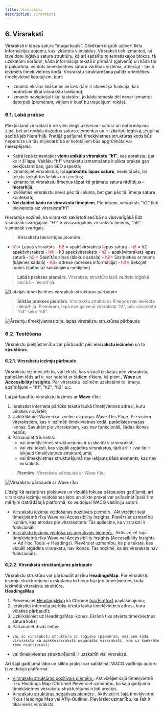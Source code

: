 ```yaml
---
title: Virsraksti
description: virsraksti
---
```


## **6. Virsraksti**

Virsraksti ir lapas satura “mugurkauls”. Cilvēkam ir grūti uztvert lielu informācijas apjomu, kas izkārtots vienlaidus. Virsraksti tiek izmantoti, lai izveidotu loģisku satura struktūru, kā arī sadalītu to tematiskajos blokos, tā uzskatāmi norādot, kāda informācija tekstā ir primārā (galvenā) un kāda tai ir pakārtota. veidots tīmekļvietnes satura vadības sistēmā, attiecīgi – tas ir iezīmēts tīmekļvietnes kodā.
Virsrakstu strukturēšana palīdz orientēties tīmekļvietnē lietotājiem, kuri:

- izmanto ekrāna lasīšanas ierīces (tām ir atsevišķa funkcija, kas nodrošina tikai virsrakstu lasīšanu);
- izmanto navigācijai tikai tastatūru, jo kāda iemesla dēļ nevar izmantot datorpeli (piemēram, viņiem ir kustību traucējumi rokās).

### **6.1. Labā prakse**

Piekļūstami virsraksti ir ne vien viegli uztverami satura un noformējuma ziņā, bet arī nodala dažādus satura elementus un ir izkārtoti loģiskā, jēgpilnā secībā jeb hierarhijā. Pretējā gadījumā tīmekļvietnes struktūras kods būs nepareizs un tās mijiedarbība ar lietotājiem būs apgrūtināta vai neiespējama.

- Katrā lapā izmantojiet **vienu unikālu virsrakstu “h1”**, kas apraksta, par ko ir šī lapa. Vairāku “h1” virsrakstu izmantošana ir slikta prakse gan piekļūstamības, gan SEO aspektā;
- Izmantojiet virsrakstus, lai **aprakstītu lapas saturu**, nevis tāpēc, lai teksts izskatītos lielāks un izceltos;
- Izmantojiet virsrakstu līmeņus tāpat kā grāmatu satura rādītājus – **hierarhijā**;
- Izvēlieties virsrakstu nevis pēc tā lieluma, bet gan pēc tā līmeņa satura kontekstā;
- **Neizlaidiet kādu no virsraksta līmeņiem**. Piemēram, virsraksts “h2” tiek pievienots aiz virsraksta“h1”.

Hierarhija nozīmē, ka virsraksti sakārtoti secībā no vissvarīgākā līdz vismazāk svarīgajam. “H1” ir vissvarīgākais virsrakstu līmenis, “h6” - vismazāk svarīgais.

> **Virsrakstu hierarhijas piemērs**.

- <span style="color: red;">h1</span> = Lapas virsraksts - <span style="color: red;">
    h2
  </span> = apakšvirsraksts lapas saturā - <span style="color: red;">h3</span> =
  h2 apakšvirsraksts - <span style="color: red;">h4</span> = h3 apakšvirsraksts - <span style="color: red;">
    h2
  </span> = apakšvirsraksts lapas saturā - <span style="color: red;">h2</span> =
  Saistītās ziņas (blakus sadaļa) - <span style="color: red;">h2</span>=
  Sazinieties ar mums (kājenes sadaļā) - <span style="color: red;">h3</span>= adrese
  (adreses informācija) - <span style="color: red;">h3</span>= Sekojiet mums (saites
  uz sociālajiem medijiem)

> **Labās prakses piemērs**. Virsrakstu struktūra lapā veidota loģiskā secībā – hierarhijā.

![Latvijas tīmekļvietnes virsrakstu struktūras pārbaude](../../../assets/images/2023/Virsraksti_1.png)

> **Sliktās prakses piemērs**. Virsrakstu struktūras līmeņos nav ievērota hierarhija. Piemēram, lapā nav galvenā virsraksta “h1”, pēc virsraksta “h3” seko “h5”.

![Ārzemju tīmekļvietnes ziņu lapas virsrakstu struktūras pārbaude](../../../assets/images/2023/Virsraksti_2.png)

### **6.2. Testēšana**

Virsrakstu piekļūstamību var pārbaudīt pēc **virsrakstu iezīmēm** un to **struktūras**.

#### **6.2.1. Virsrakstu iezīmju pārbaude**

Virsrakstu iezīmes jeb to, vai teksts, kas vizuāli izskatās pēc virsraksta, patiešām tāds arī ir, var noteikt ar tādiem rīkiem, kā piem., **Wave** un **Accessibility Insights**. Par virsrakstu iezīmēm uzskatāmi to līmeņu apzīmējumi – "h1", "h2", "h3" u.c.

Lai pārbaudītu virsrakstu iezīmes ar **Wave** rīku:

1. Ierakstiet interneta pārlūka teksta laukā tīmekļvietnes adresi, kuru vēlaties novērtēt;
2. Uzklikšķiniet Wave rīka izvēlnē uz pogas Wave This Page. Pie visiem virsrakstiem, kas ir iezīmēti tīmekļvietnes kodā, parādīsies mazas ikonas. Savukārt pie virsrakstiem, kas nav funkcionāli, šādas ikonas nebūs;
3. Pārbaudiet trīs lietas:
   - vai tīmekļvietnes strukturējumā ir uzskaitīti visi virsraksti;
   - vai visi teksti, kas vizuāli atgādina virsrakstus, tādi arī ir -vai tie ir iekļauti tīmekļvietnes strukturējumā;
   - vai tīmekļvietnes strukturējumā nav iekļauts kāds elements, kas nav virsraksts.

> **Piemērs**. Virsrakstu pārbaude ar Wave rīku.

![Virsrakstu pārbaude ar Wave rīku](../../../assets/images/2023/Virsraksti_3.png)

Līdzīgi kā tastatūras piekļuves un vizuālā fokusa pārbaudes gadījumā, arī virsrakstu iezīmju veidošanas labo un slikto praksi var salīdzināt īpaši šim mērķim izstrādātajā platformā, ko veidojusi WACG vadlīniju autori:

- <a href="https://www.w3.org/WAI/demos/bad/after/home" target="_blank">
    Virsrakstu iezīmju veidošanas pozitīvais piemērs
  </a>
  . Aktivizējiet šajā tīmekļvietnē rīku Wave vai Accessibility Insights. Pievērsiet
  uzmanību ikonām, kas atrodas pie virsrakstiem. Tās apliecina, ka virsraksti ir
  funkcionāli.
- <a href="https://www.w3.org/WAI/demos/bad/before/home" target="_blank">
    Virsrakstu iezīmju veidošanas negatīvais piemērs
  </a>
  . Aktivizējiet šajā tīmekļvietnē rīku Wave vai Accessibility Insights (Accessibility
  Insights → Ad Hoc Tools → Headings). Pievērsiet uzmanību, ka pie teksta, kas vizuāli
  atgādina virsrakstu, nav ikonas. Tas nozīmē, ka šis virsraksts nav funkcionāls.

#### **6.2.2. Virsrakstu strukturējuma pārbaude**

Virsrakstu struktūru var pārbaudīt ar rīku **HeadingsMap**. Par virsrakstu iezīmju strukturējumu uzskatāma to hierarhija jeb tīmekļvietnes kodā iezīmētā virsrakstu struktūra.  
**HeadingsMap**

1. Pievienojiet <a href="https://chrome.google.com/webstore/detail/headingsmap/flbjommegcjonpdmenkdiocclhjacmbi" target="_blank">HeadingsMap</a> kā Chrome <a href="https://addons.mozilla.org/en-US/firefox/addon/headingsmap/" target="_blank">(vai Firefox)</a> paplašinājumu;
2. Ierakstiet interneta pārlūka teksta laukā tīmekļvietnes adresi, kuru vēlaties pārbaudīt;
3. Uzklikšķiniet uz HeadingsMap ikonas. Ekrānā tiks atvērts tīmekļvietnes satura koks;
4. Pārbaudiet divas lietas:

-     vai šo virsrakstu struktūra ir loģiska (piemēram, vai zem kāda virsraksta kā apakšvirsraksti neparādās virsraksti, kas uz konkrēto tēmu neattiecas);
- vai tīmekļvietnes strukturējumā ir uzskaitīti visi virsraksti.

Arī šajā gadījumā labo un slikto praksi var salīdzināt WACG vadlīniju autoru izveidotajā platformā:

- <a href="https://www.w3.org/WAI/demos/bad/after/news" target="_blank">
    Virsrakstu struktūras pozitīvais piemērs
  </a>
  . Aktivizējiet šajā tīmekļvietnē rīku Headings Map (Chrome) Pievērsiet uzmanību,
  ka šajā gadījumā tīmekļvietnes virsrakstu strukturējums ir ļoti precīzs.
- <a href="https://www.w3.org/WAI/demos/bad/before/news" target="_blank">
    Virsrakstu struktūras negatīvais piemērs
  </a>
  . Aktivizējiet šajā tīmekļvietnē rīkus Headings Map vai A11y-Outliner. Pievērsiet
  uzmanību, ka šeit ir tikai viens virsraksts.
